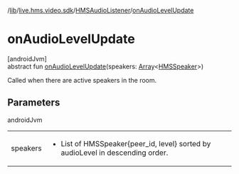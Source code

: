 /[lib](/api-reference/android/v2/home/content)/[live.hms.video.sdk](../index)/[HMSAudioListener](index)/[onAudioLevelUpdate](on-audio-level-update)

# onAudioLevelUpdate

[androidJvm]\
abstract fun [onAudioLevelUpdate](on-audio-level-update)(speakers: [Array](https://kotlinlang.org/api/latest/jvm/stdlib/kotlin/-array/index.html)<[HMSSpeaker](../../live.hms.video.sdk.models/-h-m-s-speaker/index)>)

Called when there are active speakers in the room.

## Parameters

androidJvm

|          |                                                                                                |
| -------- | ---------------------------------------------------------------------------------------------- |
| speakers | <ul><li>List of HMSSpeaker{peer_id, level} sorted by audioLevel in descending order.</li></ul> |
